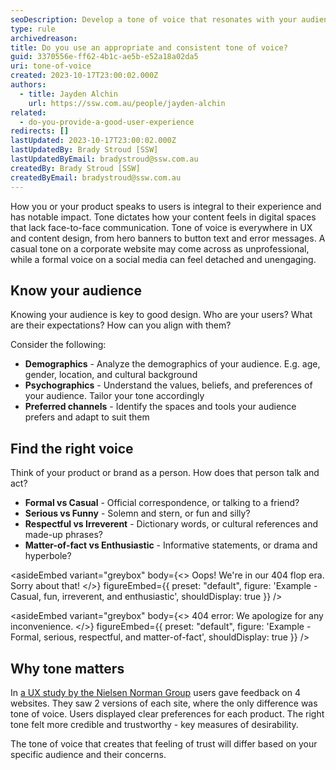 ```yaml
---
seoDescription: Develop a tone of voice that resonates with your audience by understanding their demographics, psychographics, and preferred channels. Adopt a voice that aligns with your product or brand's personality to create a consistent user experience across all digital spaces.
type: rule
archivedreason:
title: Do you use an appropriate and consistent tone of voice?
guid: 3370556e-ff62-4b1c-ae5b-e52a18a02da5
uri: tone-of-voice
created: 2023-10-17T23:00:02.000Z
authors:
  - title: Jayden Alchin
    url: https://ssw.com.au/people/jayden-alchin
related:
  - do-you-provide-a-good-user-experience
redirects: []
lastUpdated: 2023-10-17T23:00:02.000Z
lastUpdatedBy: Brady Stroud [SSW]
lastUpdatedByEmail: bradystroud@ssw.com.au
createdBy: Brady Stroud [SSW]
createdByEmail: bradystroud@ssw.com.au
---
```


How you or your product speaks to users is integral to their experience and has notable impact.
Tone dictates how your content feels in digital spaces that lack face-to-face communication.
Tone of voice is everywhere in UX and content design, from hero banners to button text and error messages.
A casual tone on a corporate website may come across as unprofessional, while a formal voice on a social media can feel detached and unengaging.

## Know your audience

Knowing your audience is key to good design.
Who are your users? What are their expectations? How can you align with them?

Consider the following:

- **Demographics** - Analyze the demographics of your audience. E.g. age, gender, location, and cultural background
- **Psychographics** - Understand the values, beliefs, and preferences of your audience. Tailor your tone accordingly
- **Preferred channels** - Identify the spaces and tools your audience prefers and adapt to suit them

## Find the right voice

Think of your product or brand as a person. How does that person talk and act?

- **Formal vs Casual** - Official correspondence, or talking to a friend?
- **Serious vs Funny** - Solemn and stern, or fun and silly?
- **Respectful vs Irreverent** - Dictionary words, or cultural references and made-up phrases?
- **Matter-of-fact vs Enthusiastic** - Informative statements, or drama and hyperbole?

<asideEmbed
  variant="greybox"
  body={<>
    Oops! We're in our 404 flop era. Sorry about that!
  </>}
  figureEmbed={{
    preset: "default",
    figure: 'Example - Casual, fun, irreverent, and enthusiastic',
    shouldDisplay: true
  }}
/>

<asideEmbed
  variant="greybox"
  body={<>
    404 error: We apologize for any inconvenience.
  </>}
  figureEmbed={{
    preset: "default",
    figure: 'Example - Formal, serious, respectful, and matter-of-fact',
    shouldDisplay: true
  }}
/>

## Why tone matters

In [a UX study by the Nielsen Norman Group](https://www.nngroup.com/articles/tone-voice-users/) users gave feedback on 4 websites. They saw 2 versions of each site, where the only difference was tone of voice.
Users displayed clear preferences for each product. The right tone felt more credible and trustworthy - key measures of desirability.

The tone of voice that creates that feeling of trust will differ based on your specific audience and their concerns.
